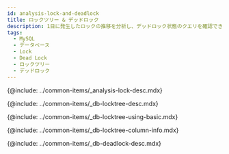 ```yaml
---
id: analysis-lock-and-deadlock
title: ロックツリー & デッドロック
description: 1日に発生したロックの推移を分析し、デッドロック状態のクエリを確認できます。
tags:
  - MySQL
  - データベース
  - Lock
  - Dead Lock
  - ロックツリー
  - デッドロック
---
```



<!-- 개요 -->

{@include: ../common-items/_analysis-lock-desc.mdx}

<!-- 락트리 -->

{@include: ../common-items/_db-locktree-desc.mdx}

<!-- 락트리 기본 사용 안내 -->

{@include: ../common-items/_db-locktree-using-basic.mdx}    

<!-- 락트리 컬럼 정보 -->

{@include: ../common-items/_db-locktree-column-info.mdx}  

<!-- 데드락 -->

{@include: ../common-items/_db-deadlock-desc.mdx}  
